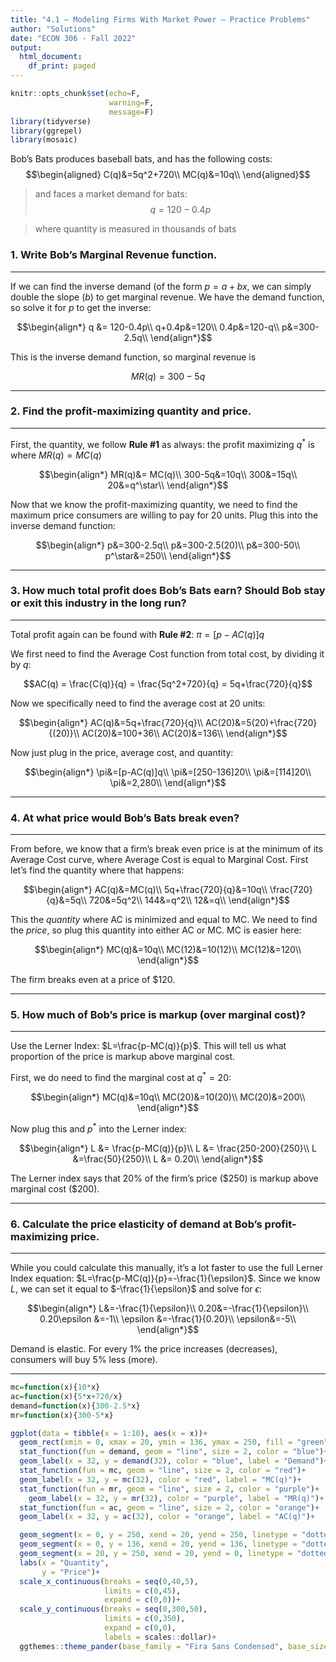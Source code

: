 ```yaml
---
title: "4.1 — Modeling Firms With Market Power — Practice Problems"
author: "Solutions"
date: "ECON 306 - Fall 2022"
output:
  html_document:
    df_print: paged
---
```


```r
knitr::opts_chunk$set(echo=F,
                      warning=F,
                      message=F)
library(tidyverse)
library(ggrepel)
library(mosaic)
```


Bob's Bats produces baseball bats, and has the following costs:
$$\begin{aligned}
C(q)&=5q^2+720\\
MC(q)&=10q\\	
\end{aligned}$$

> and faces a market demand for bats: 
$$q = 120-0.4p$$

> where quantity is measured in thousands of bats

### 1. Write Bob's Marginal Revenue function.

---

If we can find the inverse demand (of the form $p=a+bx$, we can simply double the slope $(b)$ to get marginal revenue. We have the demand function, so solve it for $p$ to get the inverse:

$$\begin{align*}
q &= 120-0.4p\\
q+0.4p&=120\\
0.4p&=120-q\\
p&=300-2.5q\\
\end{align*}$$

This is the inverse demand function, so marginal revenue is 

$$MR(q)=300-5q$$

---

### 2. Find the profit-maximizing quantity and price.

---

First, the quantity, we follow **Rule #1** as always: the profit maximizing $q^*$ is where $MR(q)=MC(q)$

$$\begin{align*}
	MR(q)&= MC(q)\\
	300-5q&=10q\\
	300&=15q\\
	20&=q^\star\\
\end{align*}$$

Now that we know the profit-maximizing quantity, we need to find the maximum price consumers are willing to pay for 20 units. Plug this into the inverse demand function:

$$\begin{align*}
p&=300-2.5q\\
p&=300-2.5(20)\\
p&=300-50\\
p^\star&=250\\
\end{align*}$$

---

### 3. How much total profit does Bob's Bats earn? Should Bob stay or exit this industry in the long run?

---

Total profit again can be found with **Rule #2**: $\pi=[p-AC(q)]q$

We first need to find the Average Cost function from total cost, by dividing it by $q$:

$$AC(q) = \frac{C(q)}{q} = \frac{5q^2+720}{q} = 5q+\frac{720}{q}$$

Now we specifically need to find the average cost at 20 units:

$$\begin{align*}
AC(q)&=5q+\frac{720}{q}\\
AC(20)&=5(20)+\frac{720}{(20)}\\
AC(20)&=100+36\\
AC(20)&=136\\
\end{align*}$$

Now just plug in the price, average cost, and quantity:

$$\begin{align*}
\pi&=[p-AC(q)]q\\
\pi&=[250-136]20\\
\pi&=[114]20\\
\pi&=2,280\\
\end{align*}$$

---

### 4. At what price would Bob's Bats break even?

---

From before, we know that a firm's break even price is at the minimum of its Average Cost curve, where Average Cost is equal to Marginal Cost. First let's find the quantity where that happens:

$$\begin{align*}
AC(q)&=MC(q)\\
5q+\frac{720}{q}&=10q\\
\frac{720}{q}&=5q\\
720&=5q^2\\
144&=q^2\\
12&=q\\
\end{align*}$$

This the *quantity* where AC is minimized and equal to MC. We need to find the *price*, so plug this quantity into either AC or MC. MC is easier here:

$$\begin{align*}
MC(q)&=10q\\
MC(12)&=10(12)\\
MC(12)&=120\\
\end{align*}$$

The firm breaks even at a price of $120.

---

### 5. How much of Bob's price is markup (over marginal cost)?

---

Use the Lerner Index: $L=\frac{p-MC(q)}{p}$. This will tell us what proportion of the price is markup above marginal cost.

First, we do need to find the marginal cost at $q^*=20$:

$$\begin{align*}
MC(q)&=10q\\
MC(20)&=10(20)\\
MC(20)&=200\\
\end{align*}$$

Now plug this and $p^*$ into the Lerner index:

$$\begin{align*}
L &= \frac{p-MC(q)}{p}\\
L &= \frac{250-200}{250}\\
L &=\frac{50}{250}\\
L &= 0.20\\
\end{align*}$$

The Lerner index says that 20% of the firm's price ($250) is markup above marginal cost ($200).

---

### 6. Calculate the price elasticity of demand at Bob's profit-maximizing price.

---

While you could calculate this manually, it's a lot faster to use the full Lerner Index equation: $L=\frac{p-MC(q)}{p}=-\frac{1}{\epsilon}$. Since we know $L$, we can set it equal to $-\frac{1}{\epsilon}$ and solve for $\epsilon$:

$$\begin{align*}
L&=-\frac{1}{\epsilon}\\
0.20&=-\frac{1}{\epsilon}\\
0.20\epsilon &=-1\\
\epsilon &=-\frac{1}{0.20}\\
\epsilon&=-5\\
\end{align*}$$

Demand is elastic. For every 1% the price increases (decreases), consumers will buy 5% less (more).

---

```r
mc=function(x){10*x}
ac=function(x){5*x+720/x}
demand=function(x){300-2.5*x}
mr=function(x){300-5*x}

ggplot(data = tibble(x = 1:10), aes(x = x))+
  geom_rect(xmin = 0, xmax = 20, ymin = 136, ymax = 250, fill = "green", alpha = 0.25)+
  stat_function(fun = demand, geom = "line", size = 2, color = "blue")+
  geom_label(x = 32, y = demand(32), color = "blue", label = "Demand")+
  stat_function(fun = mc, geom = "line", size = 2, color = "red")+
  geom_label(x = 32, y = mc(32), color = "red", label = "MC(q)")+
  stat_function(fun = mr, geom = "line", size = 2, color = "purple")+
    geom_label(x = 32, y = mr(32), color = "purple", label = "MR(q)")+
  stat_function(fun = ac, geom = "line", size = 2, color = "orange")+
  geom_label(x = 32, y = ac(32), color = "orange", label = "AC(q)")+

  geom_segment(x = 0, y = 250, xend = 20, yend = 250, linetype = "dotted", size = 1)+
  geom_segment(x = 0, y = 136, xend = 20, yend = 136, linetype = "dotted", size = 1)+
  geom_segment(x = 20, y = 250, xend = 20, yend = 0, linetype = "dotted", size = 1)+
  labs(x = "Quantity",
       y = "Price")+
  scale_x_continuous(breaks = seq(0,40,5),
                     limits = c(0,45),
                     expand = c(0,0))+
  scale_y_continuous(breaks = seq(0,300,50),
                     limits = c(0,350),
                     expand = c(0,0),
                     labels = scales::dollar)+
  ggthemes::theme_pander(base_family = "Fira Sans Condensed", base_size = 14)
```
